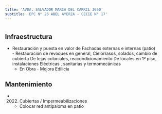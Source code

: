 ```yaml
---
title: 'AVDA. SALVADOR MARIA DEL CARRIL 3650'
subtitle: 'EPC N° 23 ABEL AYERZA - CECIE N° 17'
---
```


#
## Infraestructura

* Restauración y puesta en valor de
Fachadas externas e internas (patio) -
Restauración de revoques en general,
Cielorrasos, solados, cambio de cubierta
De tejas coloniales, reacondicionamiento
De locales en 1º piso, instalaciones
Eléctricas , sanitarias y termomecánicas 
    + En Obra - Mejora Edilicia 


## Mantenimiento

*  (2022) Cubiertas / Impermeabilizaciones 
    + Colocar red antipaloma en patio







